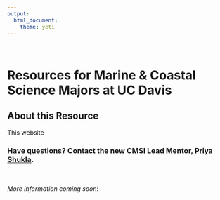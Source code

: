 ```yaml
---
output: 
  html_document:
    theme: yeti
---
```

<br>


# **Resources for Marine & Coastal Science Majors at UC Davis**



## About this Resource
This website


### Have questions? Contact the new CMSI Lead Mentor, [Priya Shukla](contact.html).

<br>

*More information coming soon!*


